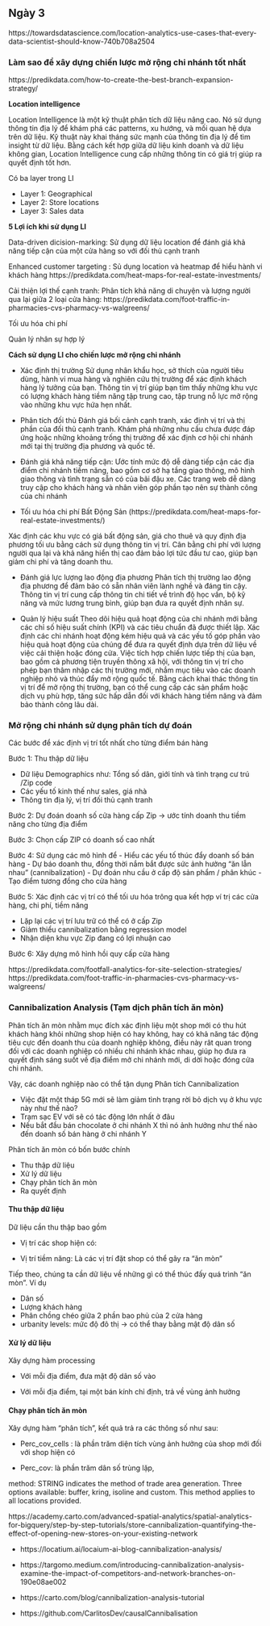## Ngày 3 {-}


https://towardsdatascience.com/location-analytics-use-cases-that-every-data-scientist-should-know-740b708a2504

### Làm sao để xây dựng chiến lược mở rộng chi nhánh tốt nhất {-}

https://predikdata.com/how-to-create-the-best-branch-expansion-strategy/

**Location intelligence**

Location Intelligence là một kỹ thuật phân tích dữ liệu nâng cao. Nó sử dụng thông tin địa lý để khám phá các patterns, xu hướng, và mối quan hệ dựa trên dữ liệu. Kỹ thuật này khai tháng sức mạnh của thông tin địa lý để tìm insight từ dữ liệu. Bằng cách kết hợp giữa dữ liệu kinh doanh và dữ liệu không gian, Location Intelligence cung cấp những thông tin có giá trị giúp ra quyết định tốt hơn.

Có ba layer trong LI

- Layer 1: Geographical
- Layer 2: Store locations
- Layer 3: Sales data

**5 Lợi ích khi sử dụng LI**

Data-driven dicision-marking: Sử dụng dữ liệu location để đánh giá khả năng tiếp cận của một cửa hàng so với đối thủ cạnh tranh


Enhanced customer targeting : Sủ dụng location và heatmap để hiểu hành vi khách hàng https://predikdata.com/heat-maps-for-real-estate-investments/

Cải thiện lợi thế cạnh tranh:  Phân tích khả năng di chuyện và lượng người qua lại giữa 2 loại cửa hàng: https://predikdata.com/foot-traffic-in-pharmacies-cvs-pharmacy-vs-walgreens/

Tối ưu hóa chi phí

Quản lý nhân sự hợp lý


**Cách sử dụng LI cho chiến lược mở rộng chi nhánh**

- Xác định thị trường 
Sử dụng nhân khẩu học, sở thích của người tiêu dùng, hành vi mua hàng và nghiên cứu thị trường để xác định khách hàng lý tưởng của bạn. Thông tin vị trí giúp bạn tìm thấy những khu vực có lượng khách hàng tiềm năng tập trung cao, tập trung nỗ lực mở rộng vào những khu vực hứa hẹn nhất.

- Phân tích đối thủ
Đánh giá bối cảnh cạnh tranh, xác định vị trí và thị phần của đối thủ cạnh tranh. Khám phá những nhu cầu chưa được đáp ứng hoặc những khoảng trống thị trường để xác định cơ hội chi nhánh mới tại thị trường địa phương và quốc tế.

- Đánh giá khả năng tiếp cận:
Ước tính mức độ dễ dàng tiếp cận các địa điểm chi nhánh tiềm năng, bao gồm cơ sở hạ tầng giao thông, mô hình giao thông và tình trạng sẵn có của bãi đậu xe. Các trang web dễ dàng truy cập cho khách hàng và nhân viên góp phần tạo nên sự thành công của chi nhánh

- Tối ưu hóa chi phí Bất Động Sản (https://predikdata.com/heat-maps-for-real-estate-investments/)

Xác định các khu vực có giá bất động sản, giá cho thuê và quy định địa phương tối ưu bằng cách sử dụng thông tin vị trí. Cân bằng chi phí với lượng người qua lại và khả năng hiển thị cao đảm bảo lợi tức đầu tư cao, giúp bạn giảm chi phí và tăng doanh thu.

- Đánh giá lực lượng lao động địa phương
Phân tích thị trường lao động địa phương để đảm bảo có sẵn nhân viên lành nghề và đáng tin cậy. Thông tin vị trí cung cấp thông tin chi tiết về trình độ học vấn, bộ kỹ năng và mức lương trung bình, giúp bạn đưa ra quyết định nhân sự.

- Quản lý hiệu suất
Theo dõi hiệu quả hoạt động của chi nhánh mới bằng các chỉ số hiệu suất chính (KPI) và các tiêu chuẩn đã được thiết lập. Xác định các chi nhánh hoạt động kém hiệu quả và các yếu tố góp phần vào hiệu quả hoạt động của chúng để đưa ra quyết định dựa trên dữ liệu về việc cải thiện hoặc đóng cửa. Việc tích hợp chiến lược tiếp thị của bạn, bao gồm cả phương tiện truyền thông xã hội, với thông tin vị trí cho phép bạn thâm nhập các thị trường mới, nhắm mục tiêu vào các doanh nghiệp nhỏ và thúc đẩy mở rộng quốc tế. Bằng cách khai thác thông tin vị trí để mở rộng thị trường, bạn có thể cung cấp các sản phẩm hoặc dịch vụ phù hợp, tăng sức hấp dẫn đối với khách hàng tiềm năng và đảm bảo thành công lâu dài.


### Mở rộng chi nhánh sử dụng phân tích dự đoán {-}

Các bước để xác định vị trí tốt nhất cho từng điểm bán hàng

Bước 1: Thu thập dữ liệu

- Dữ liệu Demographics như: Tổng số dân, giới tính và tình trạng cư trú /Zip code
- Các yếu tố kinh thế như sales, giá nhà
- Thông tin địa lý, vị trí đối thủ cạnh tranh

Bước 2: Dự đoán doanh số cửa hàng cấp Zip -> ước tính doanh thu tiềm năng cho từng địa điểm

Bước 3: Chọn cấp ZIP có doanh số cao nhất

Bước 4: Sử dụng các mô hình để
- Hiểu các yếu tố thúc đẩy doanh số bán hàng
- Dự báo doanh thu, đồng thời nắm bắt được sức ảnh hưởng "ăn lẫn nhau" (cannibalization)
- Dự đoán nhu cầu ở cấp độ sản phẩm / phân khúc
- Tạo điểm tương đồng cho cửa hàng

Bước 5: Xác định các vị trí có thể tối ưu hóa trông qua kết hợp ví trị các cửa hàng, chi phí, tiềm năng

- Lặp lại các vị trí lưu trữ có thể có ở cấp Zip
- Giảm thiểu cannibalization bằng regression model
- Nhận diện khu vực Zip đang có lợi nhuận cao

Bước 6: Xây dựng mô hình hồi quy cấp cửa hàng

https://predikdata.com/footfall-analytics-for-site-selection-strategies/
https://predikdata.com/foot-traffic-in-pharmacies-cvs-pharmacy-vs-walgreens/


### Cannibalization Analysis (Tạm dịch phân tích ăn mòn) {-}

Phân tích ăn mòn nhằm mục đích xác định liệu một shop mới có thu hút khách hàng khỏi những shop hiện có hay không, hay có khả năng tác động tiêu cực đến doanh thu của doanh nghiệp không, điều này rât quan trong đối với các doanh nghiệp có nhiều chi nhánh khác nhau, giúp họ đưa ra quyết định sáng suốt về địa điểm mở chi nhánh mới, di dời hoặc đóng cửa chi nhánh.

Vậy, các doanh nghiệp nào có thể tận dụng Phân tích Cannibalization

- Việc đặt một tháp 5G mới sẽ làm giảm tình trạng rời bỏ dịch vụ ở khu vực này như thế nào?
- Trạm sạc EV với sẽ có tác động lớn nhất ở đâu
- Nếu bắt đầu bán chocolate ở chi nhánh X thì nó ảnh hưởng như thế nào đến doanh số bán hàng ở chi nhánh Y


Phân tích ăn mòn có bốn bước chính

- Thu thập dữ liệu
- Xử lý dữ liệu
- Chạy phân tích ăn mòn
- Ra quyết định

#### Thu thập dữ liệu {-}

Dữ liệu cần thu thập bao gồm

- Vị trí các shop hiện có:

- Vị trí tiềm năng: Là các vị trí đặt shop có thể gây ra "ăn mòn"

Tiếp theo, chúng ta cần dữ liệu về những gì có thể thúc đấy quá trình "ăn mòn". Ví dụ

- Dân số
- Lượng khách hàng 
- Phân chồng chéo giữa 2 phần bao phủ của 2 cửa hàng
- urbanity levels: mức độ đô thị -> có thể thay bằng mật độ dân số


#### Xử lý dữ liệu

Xây dựng hàm processing

- Với mỗi địa điểm, đưa mật độ dân số vào

- Với mỗi địa điểm, tại một bán kính chỉ định, trả về vùng ảnh hưởng

#### Chạy phân tích ăn mòn

Xây dựng hàm "phân tích", kết quả trả ra các thông số như sau:

- Perc_cov_cells : là phần trăm diện tích vùng ảnh hưởng của shop mới đối với shop hiện có

- Perc_cov: là phần trăm dân số trùng lặp, 

method: STRING indicates the method of trade area generation. Three options available: buffer, kring, isoline and custom. This method applies to all locations provided.

https://academy.carto.com/advanced-spatial-analytics/spatial-analytics-for-bigquery/step-by-step-tutorials/store-cannibalization-quantifying-the-effect-of-opening-new-stores-on-your-existing-network


- https://locatium.ai/locaium-ai-blog-cannibalization-analysis/

- https://targomo.medium.com/introducing-cannibalization-analysis-examine-the-impact-of-competitors-and-network-branches-on-190e08ae002

- https://carto.com/blog/cannibalization-analysis-tutorial

- https://github.com/CarlitosDev/causalCannibalisation
